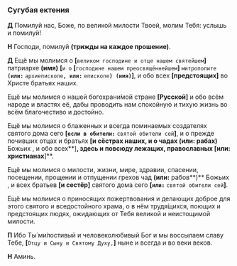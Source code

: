 
<span id="sugubaja" />

### Сугубая ектения

**Д** Помилуй нас, Боже, по великой милости Твоей, молим Тебя: услышь и помилуй!

**Н** Господи, помилуй **(трижды на каждое прошение)**.

**Д** Ещё мы молимся о **[**`великом господине и отце нашем святейшем`**]** патриархе **(имя)** **[**`и о` **[**`господине нашем преосвяще́ннейшем`**]** `митрополите` **`(или:`** `архиепископе`**`, или:`** `епископе`**`) (имя)`]**, и обо всех **[**предстоящих**]** во Христе братьях наших.

Ещё мы молимся о нашей богохрани́мой стране **[**Русской**]** и обо всём народе и властях её, дабы проводить нам спокойную и тихую жизнь во всём благочестиво и достойно.

Ещё мы молимся о блаженных и всегда поминаемых создателях святого дома сего **[`если в обители:`** `святой обители сей`**]**, и о прежде почивших отцах и братьях **[**и сёстрах наших, и о чадах **(или:** рабах**)** Божьих <NamesEditorInput type="Об упокоении" />, и обо всех**]**, здесь и повсюду лежащих, православных **[или:** христианах**]**.

Ещё мы молимся о милости, жизни, мире, здравии, спасении, посещении, прощении и отпущении грехов чад **(или:** рабов**)** Божьих <NamesEditorInput type="О здравии" />, и всех братьев **[**и сестёр**]** святого дома сего **[`или:`** `святой обители сей`**]**.

Ещё мы молимся о приносящих пожертвования и делающих доброе для этого святого и вседостойного храма, о в нём трудя́щихся, поющих и предстоящих людях, ожидающих от Тебя великой и неистощимой милости.

**П** Ибо Ты́ ми́лостивый и человеколюбивый Бог и мы воссылаем славу Тебе, **[**`Отцу и Сыну и Святому Духу,`**]** ныне и всегда и во веки веков.

**Н** Аминь.
